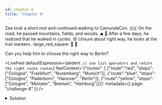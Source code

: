 ```yaml
---
id: chapter-6
title: "Chapter 6"
---
```



Zee took a short rest and continued walking to CamundaCon. :de: On the road, he passed mountains,
fields, and woods. :mountain: :deciduous_tree: After a few days, he realized that he walked in cycles.
:dizzy_face: Unsure about right way, he looks at the trail markers. :large_red_square:
:large_blue_circle: :large_orange_diamond:

Can you help him to choose the right way to Berlin?

<LiveFeel
  defaultExpression={dedent`
    // use list operators and return the right route
    routes`}
    feelContext='{"routes": [
    {"route":"red", "stops":["Cologne", "Frankfurt", "Nuremberg", "Munich"]},
    {"route":"blue", "stops":["Cologne", "Paderborn", "Hanover", "Berlin"]},
    {"route":"yellow", "stops":["Cologne", "Münster", "Bremen", "Hamburg"]}]}'
  metadata={{ page: "challenge-6" }}
/>

<details>
  <summary>Solution</summary>
  <div>
    <div>
      Zee follows the blue route and reaches CamundaCon just-in-time. He is happy to be there
      and meet the community.
    </div>
    <br />
    <pre title={'Expression'}>
      routes["Berlin" in stops][1].route
    </pre>
  </div>
</details>
